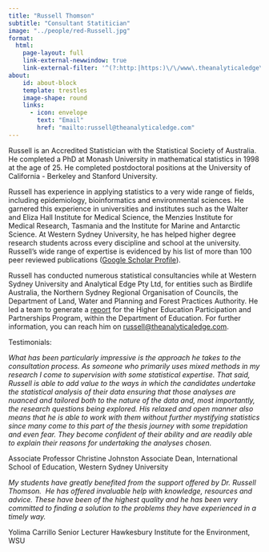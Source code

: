 ```yaml
---
title: "Russell Thomson"
subtitle: "Consultant Statitician"
image: "../people/red-Russell.jpg"
format:
  html:
    page-layout: full
    link-external-newwindow: true
    link-external-filter: '^(?:http:|https:)\/\/www\.theanalyticaledge\.com\/custom'
about:
    id: about-block
    template: trestles
    image-shape: round
    links:
      - icon: envelope
        text: "Email"
        href: "mailto:russell@theanalyticaledge.com"
---
```


Russell is an Accredited Statistician with the Statistical Society of Australia. He completed a PhD at Monash University in mathematical statistics in 1998 at the age of 25. He completed postdoctoral positions at the University of California - Berkeley and Stanford University.

Russell has experience in applying statistics to a very wide range of fields, including epidemiology, bioinformatics and environmental sciences. He garnered this experience in universities and institutes such as the Walter and Eliza Hall Institute for Medical Science, the Menzies Institute for Medical Research, Tasmania and the Institute for Marine and Antarctic Science. At Western Sydney University, he has helped higher degree research students across every discipline and school at the university. Russell's wide range of expertise is evidenced by his list of more than 100 peer reviewed publications ([Google Scholar Profile](https://scholar.google.com.au/citations?user=7QFcVmMAAAAJ&hl=en)).

Russell has conducted numerous statistical consultancies while at Western Sydney University and Analytical Edge Pty Ltd, for entities such as Birdlife Australia, the Northern Sydney Regional Organisation of Councils, the Department of Land, Water and Planning and Forest Practices Authority. He led a team to generate a [report](https://researchdirect.westernsydney.edu.au/islandora/object/uws:67858/) for the Higher Education Participation and Partnerships Program, within the Department of Education. For further information, you can reach him on [russell\@theanalyticaledge.com](mailto:russell@theanalyticaledge.com).

Testimonials:

*What has been particularly impressive is the approach he takes to the consultation process. As someone who primarily uses mixed methods in my research I come to supervision with some statistical expertise. That said, Russell is able to add value to the ways in which the candidates undertake the statistical analysis of their data ensuring that those analyses are nuanced and tailored both to the nature of the data and, most importantly, the research questions being explored. His relaxed and open manner also means that he is able to work with them without further mystifying statistics since many come to this part of the thesis journey with some trepidation and even fear. They become confident of their ability and are readily able to explain their reasons for undertaking the analyses chosen.*

Associate Professor Christine Johnston Associate Dean, International School of Education, Western Sydney University

*My students have greatly benefited from the support offered by Dr. Russell Thomson.  He has offered invaluable help with knowledge, resources and advice. These have been of the highest quality and he has been very committed to finding a solution to the problems they have experienced in a timely way.*

Yolima Carrillo Senior Lecturer Hawkesbury Institute for the Environment, WSU
